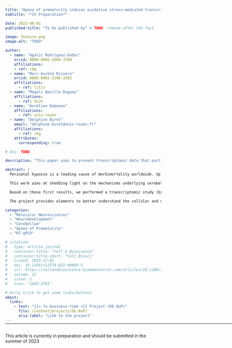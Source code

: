 ```yaml
---
title: "Apnea of prematurity induces oxidative stress-mediated transcriptional changes in the murine cerebellum"
subtitle: "*In Preparation*"

date: 2023-08-01
published-title: "To be published by" # TODO: remove after the fact

image: feature.png
image-alt: "TODO"

author:
  - name: "Agalic Rodriguez-Duboc"
    orcid: 0000-0002-2084-3780
    affiliations:
    - ref: cbg
  - name: "Marc-Aurèle Rivière"
    orcid: 0000-0002-5108-3382
    affiliations:
      - ref: litis
  - name: "Magali Basille-Duguay"
    affiliations:
      - ref: dc2n
  - name: "Aurélien Debonne"
    affiliations:
      - ref: univ-rouen
  - name: "Delphine Burel"
    email: "delphine.burel@univ-rouen.fr"
    affiliations:
      - ref: cbg
    attributes:
      corresponding: true

# doi: TODO

description: "This paper aims to present transcriptomic data that participates in understanding the molecular basis for the histological and behavioral abnormalities caused by intermittent hypoxia."

abstract: |
  Perinatal hypoxia is a leading cause of morbimortality worldwide. Up to 40% of newborns who experience oxygen deprivation suffer long term neurological impairment. The impact of a hypoxic brain injury has been well investigated; however, despite its functional importance and immaturity at birth, the involvement of the cerebellum remains poorly understood and has been grossly underestimated.

  This work aims at shedding light on the mechanisms underlying cerebellar hypoxic injury. To this end, we developed an intermittent hypoxia (IH) protocol, consisting of repeated 2-minute cycles of hypoxia-reoxygenation (including 20 seconds at 5% O2) between P2 and P12 during 6 hours per day, which constitutes a valid model of Apnea of Prematurity (AoP). Histological studies following this protocol revealed a delay in cerebellar maturation post-IH. Moreover, compared to the controls, these mice presented long-term alterations in functions linked to the cerebellum such as learning and motor skills. Preliminary findings have shown that, after IH, genes involved in reactive oxygen species production are overexpressed while genes encoding antioxidant enzymes are underexpressed. These alterations suggest a failure of the defense system against ROS and could be responsible for neuronal death in the cerebellum. 

  Based on these first results, we performed a transcriptomic study (by RT-qPCR) of genes involved in cell differentiation and migration. We analyzed the expression of these genes in different developmental stages (P4, P8, P12, P21 and P70) and in different cell types by using laser capture microdissection to separate cerebellar layers. This enabled us to pinpoint a potential timeframe of vulnerability; indeed, at P8, IH cerebella displayed the most downregulated genes, which was progressively reverted at later stages. Moreover, we identified several pathways involved in the pathophysiology of AoP such as “synapse formation” and “cytoskeletal scaffold” in neurons and “myelination” in oligodendrocytes. This indicates that IH could modify the phenotype of various cells and contribute to the observed histological and behavioral deficits.

  The project provides elements to better understand the cellular and molecular aspects of AoP-induced cerebellar injury. In the long term, it could lead to the identification of novel therapeutic targets to address this socially and economically relevant health issue.

categories:
  - "Molecular Neurosciences"
  - "Neurodevelopment"
  - "Cerebellum"
  - "Apnea of Prematurity"
  - "RT-qPCR"

# citation:
#   type: article-journal
#   container-title: "Cell & Bioscience"
#   container-title-short: "Cell Biosci"
#   issued: 2023-12-01
#   doi: 10.1186/s13578-022-00869-5
#   url: https://cellandbioscience.biomedcentral.com/articles/10.1186/s13578-022-00869-5
#   volume: 12
#   issue: 1
#   issn: "2045-3701"

# Dirty trick to get some links/buttons
about:
  links:
    - text: "{{< fa business-time >}} Project (DE-AoP)"
      file: /content/projects/DE-AoP/
      aria-label: "Link to the project"
---
```


<hr style="margin-bottom: 30px; margin-top: -12px;" width="1000">

<!-- TODO: remove when published -->
:::{.callout-note}
This article is currently in preparation and should be submitted in the summer of 2023
:::

<!-- <object data="IP23.pdf" type="application/pdf" width="100%" height="1000">
  <iframe width="100%" height="1000"
    src="https://docs.google.com/viewer?url=https://github.com/agalic-rd/agalic-rd.com/raw/main/content/pubs/articles/IP23/IP23.pdf&embedded=true">
  </iframe>
</object> -->